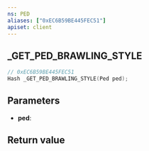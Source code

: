 ```yaml
---
ns: PED
aliases: ["0xEC6B59BE445FEC51"]
apiset: client
---
```

## _GET_PED_BRAWLING_STYLE

```c
// 0xEC6B59BE445FEC51
Hash _GET_PED_BRAWLING_STYLE(Ped ped);
```


## Parameters
* **ped**:

## Return value